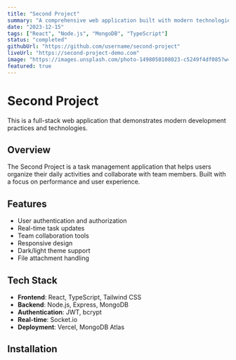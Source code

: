 ```yaml
---
title: "Second Project"
summary: "A comprehensive web application built with modern technologies"
date: "2023-12-15"
tags: ["React", "Node.js", "MongoDB", "TypeScript"]
status: "completed"
githubUrl: "https://github.com/username/second-project"
liveUrl: "https://second-project-demo.com"
image: "https://images.unsplash.com/photo-1498050108023-c5249f4df085?w=600&h=400&fit=crop"
featured: true
---
```


# Second Project

This is a full-stack web application that demonstrates modern development practices and technologies.

## Overview

The Second Project is a task management application that helps users organize their daily activities and collaborate with team members. Built with a focus on performance and user experience.

## Features

- User authentication and authorization
- Real-time task updates
- Team collaboration tools
- Responsive design
- Dark/light theme support
- File attachment handling

## Tech Stack

- **Frontend**: React, TypeScript, Tailwind CSS
- **Backend**: Node.js, Express, MongoDB
- **Authentication**: JWT, bcrypt
- **Real-time**: Socket.io
- **Deployment**: Vercel, MongoDB Atlas

## Installation
